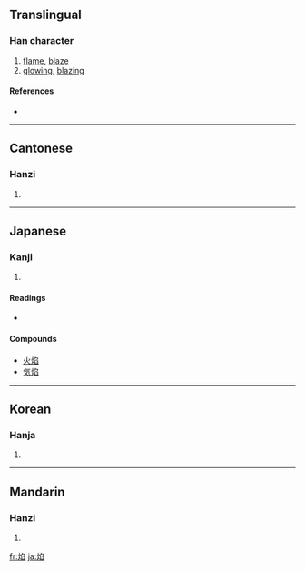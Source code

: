 {{also|焔|燄}}
==Translingual==

===Han character===
{{Han char|rn=86|rad=火|as=08|sn=12|four=9787<sub>7</sub>|canj=火弓竹X (FNHX)}}

# [[flame]], [[blaze]]
# [[glowing]], [[blazing]]

====References====
* {{Han ref|kx=0675.040|dkj=19141|dj=1086.150|hdz=32210.070|uh=7130|ud=28976|bh=B54B|bd=46411}}

----

==Cantonese==

===Hanzi===
{{yue-hanzi|jyut=|y=yim6}}

# {{defn|Cantonese}}

----

==Japanese==

===Kanji===
{{ja-kanji|grade=|rs=火08}}

# {{defn|Japanese}}

====Readings====
* {{ja-readings|on=[[えん]] (en)|kun=[[ほのお]] (honoo)}}

====Compounds====
* [[火焰]]
* [[気焰]]

----

==Korean==

===Hanja===
{{ko-hanja|hangeul=연|eumhun=|rv=yeon|mr=yŏn|y=yen}}

# {{defn|Korean}}

----

==Mandarin==

===Hanzi===
{{cmn-hanzi|pin=[[biāo]] ([[biao1]]), [[yàn]] ([[yan4]]), [[yì]] ([[yi4]])|wg=piao<sup>1</sup>, yen<sup>4</sup>, i<sup>4</sup>}}

# {{defn|Mandarin}}

[[fr:焰]]
[[ja:焰]]